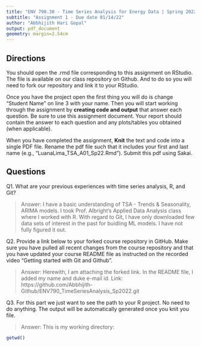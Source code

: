 ```yaml
---
title: "ENV 790.30 - Time Series Analysis for Energy Data | Spring 2022"
subtitle: "Assignment 1 - Due date 01/14/22"
author: "Abbhijith Hari Gopal"
output: pdf_document
geometry: margin=2.54cm
---
```


## Directions

You should open the .rmd file corresponding to this assignment on RStudio. The file is available on our class repository on Github. And to do so you will need to fork our repository and link it to your RStudio.  

Once you have the project open the first thing you will do is change "Student Name" on line 3 with your name. 
Then you will start working through the assignment by  **creating code and output** that answer each question. Be sure to use this assignment document. Your report should contain the answer to each question and any plots/tables you obtained (when applicable).

When you have completed the assignment, **Knit** the text and code into a single PDF file. Rename the pdf file such that it includes your first and last name (e.g., "LuanaLima_TSA_A01_Sp22.Rmd"). Submit this pdf using Sakai. 

## Questions

Q1. What are your previous experiences with time series analysis, R, and Git? 

> Answer: I have a basic understanding of TSA - Trends & Seasonality, ARIMA models. I took Prof. Albright's Applied Data Analysis class where I worked with R. With regard to Git, I have only downloaded few data sets of interest in the past for buidling ML models. I have not fully figured it out. 


Q2. Provide a link below to your forked course repository in GitHub. Make sure you have pulled all recent changes from the course repository and that you have updated your course README file as instructed on the recorded video "Getting started with Git and Github". 

> Answer: Herewith, I am attaching the forked link. In the README file, I added my name and duke e-mail id. 
          Link: https://github.com/Abbhijith-Github/ENV790_TimeSeriesAnalysis_Sp2022.git



Q3. For this part we just want to see the path to your R project. No need to do anything. The output will be automatically generated once you knit you file. 

> Answer: This is my working directory:

```r
getwd()
```


